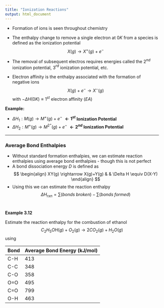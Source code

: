 ```yaml
---
title: "Ionization Reactions"
output: html_document
---
```


- Formation of ions is seen throughout chemistry
- The enthalpy change to remove a single electron at $0K$ from a species is defined as the ionization potential  
$${X(g)}\rightarrow X^+{(g)}+e^-$$

- The removal of subsequent electros requires energies called the 2$^{nd}$ ionization potential, 3$^{rd}$ ionization potential, etc. 
- Electron affinity is the enthalpy associated with the formation of negative ions
$${X(g)}+e^-\rightarrow X^-{(g)}$$
  with $-\Delta {H(0K)}\equiv 1^{st}$ electron affinity ($EA$)

<b> Example: </b>

- $\Delta H_1 : M(g) \rightarrow M^+(g) + e^-$  <b> $\leftarrow 1^{st}$ Ionization Potential </b>
- $\Delta H_2 : M^+(g) \rightarrow M^{2^+}(g) + e^-$  <b> $\leftarrow 2^{nd}$ Ionization Potential </b>

---

### Average Bond Enthalpies
- Without standard formation enthalpies, we can estimate reaction enthalpies using average bond enthalpies - though this is not perfect
- A bond dissociation energy $D$ is defined as
$$
  \begin{align}
    XY(g) \rightarrow X(g)+Y(g)   &   &   \Delta H \equiv D(X-Y)
  \end{align}
$$
- Using this we can estimate the reaction enthalpy
$$\Delta H_{rxn}=\sum{(bonds \; broken)} - \sum{(bonds \; formed)}$$
$$\;$$

::: {.whitebox data-latex=""}
**Example 3.12**

Estimate the reaction enthalpy for the combustion of ethanol
$$C_2H_5OH(g)+O_2(g) \rightarrow 2CO_2(g)+H_2O(g)$$
using

| **Bond** | **Average Bond Energy (kJ/mol)** |
|:---------|:---------------------------------|
| C-H | 413 |
| C-C | 348 |
| C-O | 358 |
| O=O | 495 |
| C=O | 799 |
| O-H | 463 |
:::
